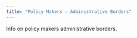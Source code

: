 ```yaml
---
title: "Policy Makers - Administrative Borders"
---
```


Info on policy makers administrative borders.
